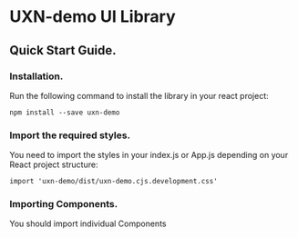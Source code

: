 
<!-- Custom-MDX-Documentation.mdx -->
# UXN-demo UI Library
## Quick Start Guide.

<Meta title="Introduction" />
  


### Installation.
Run the following command to install the library in your react project:  
```
npm install --save uxn-demo
```

### Import the required styles.
You need to import the styles in your index.js or App.js depending on your React project structure:
```
import 'uxn-demo/dist/uxn-demo.cjs.development.css'
```

### Importing Components.
You should import individual Components